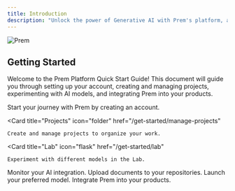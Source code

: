 ```yaml
---
title: Introduction
description: "Unlock the power of Generative AI with Prem's platform, a streamlined suite of tools for seamless integration and innovation."
---
```


<img
  src="/images/prem.png"
  alt="Prem"
/>

## Getting Started

Welcome to the Prem Platform Quick Start Guide! This document will guide you through setting up your account, creating and managing projects, experimenting with AI models, and integrating Prem into your products. 

<CardGroup cols={3}>
  <Card
    title="Sign Up"
    icon="user"
    href="/get-started/signup"
  >
    Start your journey with Prem by creating an account.
  </Card>

  <Card
    title="Projects"
    icon="folder"
    href="/get-started/manage-projects"
  >
    Create and manage projects to organize your work.
  </Card>

  <Card
    title="Lab"
    icon="flask"
    href="/get-started/lab"
  >
    Experiment with different models in the Lab.
  </Card>
</CardGroup>

<CardGroup cols={3}>
  <Card
    title="Monitoring"
    icon="chart-line"
    href="/get-started/monitoring"
  >
    Monitor your AI integration.
  </Card>
  <Card
    title="Repositories"
    icon="folder-open"
    href="/get-started/repositories"
  >
    Upload documents to your repositories.
  </Card>
  <Card
    title="Launchpad"
    icon="rocket"
    href="/get-started/launchpad"
  >
    Launch your preferred model.
  </Card>
</CardGroup>

<CardGroup cols={3}>
  <Card
    title="Prem SDK"
    icon="plug"
    href="/get-started/sdk"
  >
    Integrate Prem into your products.
  </Card>
</CardGroup>